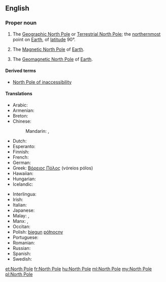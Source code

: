 {{also|north pole}}
==English==

===Proper noun===
{{wikipedia}}
{{en-proper noun|head=[[north|North]] [[pole|Pole]]}}

# {{context|geography|lang=en}} The [[Geographic North Pole]] or [[Terrestrial North Pole]]; the [[northernmost]] point on [[Earth]], of [[latitude]] 90°.
# {{context|geography|lang=en}} The [[Magnetic North Pole]] of [[Earth]].
# {{context|geography|lang=en}} The [[Geomagnetic North Pole]] of [[Earth]].

====Derived terms====
* [[North Pole of inaccessibility]]

====Translations====
{{trans-top|northernmost point on Earth}}
* Arabic: {{t|ar|القطب الشمالي|m|tr=al-quṭb al-šumāliyy|sc=Arab}}
* Armenian: {{t|hy|Հյուսիսային բևեռ|tr=Hyusisayin beveṙ}}
* Breton: {{t|br|pennahel an Norzh|m}}
* Chinese:
*: Mandarin: {{t+|cmn|北極|sc=Hani}}, {{t+|cmn|北极|tr=Běijí|sc=Hani}}
* Dutch: {{t+|nl|Noordpool|m}}
* Esperanto: {{t|eo|Norda poluso}}
* Finnish: {{t+|fi|pohjoisnapa}}
* French: {{t|fr|Pôle Nord|m}}
* German: {{t+|de|Nordpol|m}}
* Greek: [[Βόρειος Πόλος]] {{g|m}} (vόreios pόlos)
* Hawaiian: {{t|haw|Wēlau ʻĀkau}}
* Hungarian: {{t+|hu|Északi-sark}}
* Icelandic: {{t|is|Norðurheimskautið}}
{{trans-mid}}
* Interlingua: {{t|ia|polo nord}}
* Irish: {{t|ga|Pol Thuaidh|m}}
* Italian: {{t|it|Polo nord}}
* Japanese: {{t+|ja|北極|tr=ほっきょく, hokkyoku|sc=Jpan}}
* Malay: {{t|ms|Kutub Syamali}}, {{t|ms|Kutub Utara}}
* Manx: {{t|gv|Ard y Twoaie|m}}, {{t|gv|ard ny twoaie|m}}
* Occitan: {{t|oc|pòl Nòrd}}
* Polish: [[biegun]] [[północny]] {{g|m}}
* Portuguese: {{t|pt|Polo Norte|m}}
* Romanian: {{t|ro|Polul Nord|m}}
* Russian: {{t|ru|Северный полюс|m|tr=Sévernyj póljus|sc=Cyrl}}
* Spanish: {{t|es|Polo Norte|m}}
* Swedish: {{t+|sv|nordpolen|c}}
{{trans-bottom}}

[[et:North Pole]]
[[fr:North Pole]]
[[hu:North Pole]]
[[ml:North Pole]]
[[my:North Pole]]
[[pl:North Pole]]